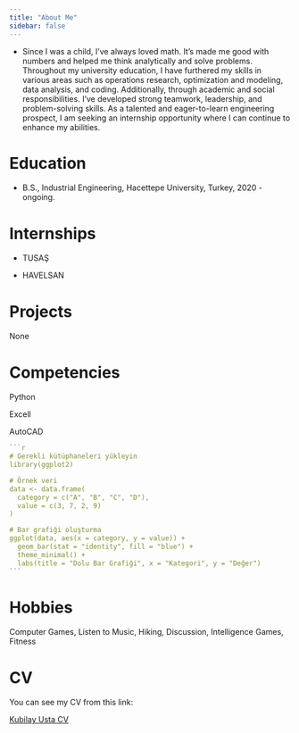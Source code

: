 ```yaml
---
title: "About Me"
sidebar: false 
---
```


-   Since I was a child, I've always loved math. It's made me good with numbers and helped me think analytically and solve problems. Throughout my university education, I have furthered my skills in various areas such as operations research, optimization and modeling, data analysis, and coding. Additionally, through academic and social responsibilities. I've developed strong teamwork, leadership, and problem-solving skills. As a talented and eager-to-learn engineering prospect, I am seeking an internship opportunity where I can continue to enhance my abilities.

# Education

-   B.S., Industrial Engineering, Hacettepe University, Turkey, 2020 - ongoing.

# Internships

-   TUSAŞ

-   HAVELSAN

# Projects

None

# Competencies

Python

Excell

AutoCAD

```` r
```r
# Gerekli kütüphaneleri yükleyin
library(ggplot2)

# Örnek veri
data <- data.frame(
  category = c("A", "B", "C", "D"),
  value = c(3, 7, 2, 9)
)

# Bar grafiği oluşturma
ggplot(data, aes(x = category, y = value)) +
  geom_bar(stat = "identity", fill = "blue") +
  theme_minimal() +
  labs(title = "Dolu Bar Grafiği", x = "Kategori", y = "Değer")
```
````

# Hobbies

Computer Games, Listen to Music, Hiking, Discussion, Intelligence Games, Fitness

# CV

You can see my CV from this link:

[Kubilay Usta CV](https://www.pdffiller.com/jsfiller-desk17/?mode=ref&lang=en&ref=https%3A%2F%2Fwww.pdffiller.com%2Fen%2Flink_to_fill%2Fmanage.htm%3Fids%5B%5D%3D1385412390%26psk%3D83f8df51-6f99-48a7-95fd-86a37d2d91e4&launch=constructor&projectId=1385412390&loader=tips&MEDIUM_PDFJS=true&PAGE_REARRANGE_V2_MVP=true&richTextFormatting=true&isPageRearrangeV2MVP=true&jsf-page-rearrange-v2=true&jsf-new-header=false&jsf-redesign-full=false&routeId=bff02ac10b128b899f5f1a85d96f7b0a#02fd75a4622f445da2b5cade13bb0fbc "Kubilay Usta CV")
